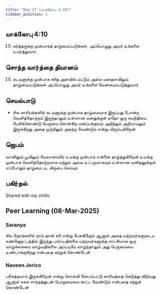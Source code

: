 ```yaml
---
title: "Day 27 (யாக்கோபு 4:10)"
sidebar_position: 1
---
```


## யாக்கோபு 4:10
10. கர்த்தருக்கு முன்பாகத் தாழ்மைப்படுங்கள், அப்பொழுது அவர் உங்களை உயர்த்துவார்.

## சொந்த வார்த்தை தியானம்
10. கடவுளுக்கு முன்பாக சரித அளவில் மட்டும் அல்ல மனதளவிலும் தாழ்மைப்படுங்கள் அப்பொழுது அவர் உங்களை  மேன்மைப்படுத்துவார்

## செயல்பாடு
-  சில காரியங்களில் கடவுளுக்கு முன்பாக தாழ்மையாக இருப்பது போன்ற வெளித்தோற்றம் இருந்தாலும் உள்ளான மனதுக்குள் ஏதோ ஒரு சுயநிதியை பேசிக்கொண்டு பெருமை கொள்கிற மனப்பக்குவம் அறிந்தும் அறியாமலும் இருக்கிறது அதை முற்றிலும் அகற்ற வேண்டும் என்று விரும்புகிறேன்

## ஜெபம்
வானிலும் பூவிலும் மேலானவரே உமக்கு முன்பாக என்னை தாழ்த்துகிறேன் உமக்கு முன்பாக வெளித்தோற்றமாக மற்றும் அல்ல உட்புறமாகவும் உள்ளான மனிதனுக்குள் எப்போதும் தாழ்மை பட  கிருபை செய்யும்

## பகிர்தல்
Shared with my chithi

## Peer Learning (08-Mar-2025)
### Saranya
சில நேரங்களில் நாம் தான் சரி என்று பேசுகிறோம் ஆனால் அதை மற்றவர்களுடைய கண்ணோட்டத்தில் இருந்து பார்ப்பதில்லை மற்றவர்களுக்கு சாட்சியான ஒரு வாழ்க்கையை வாழ்வதில்லை அப்படியே வாழ்ந்தாலும் அது பெருமையை உண்டாக்குகிறது  என்பதை கற்றுக் கொண்டேன்

### Naveen Jerico
பரிசுத்தமாய் இருக்கிறேன் என்று சொல்லி கோபப்பட்டு காரியத்தை கெடுத்து விடுவது ஆனால் சகல சாந்தத்துடன் பொறுமையை காட்ட வேண்டும் என்பதை கற்றுக் கொண்டேன்
